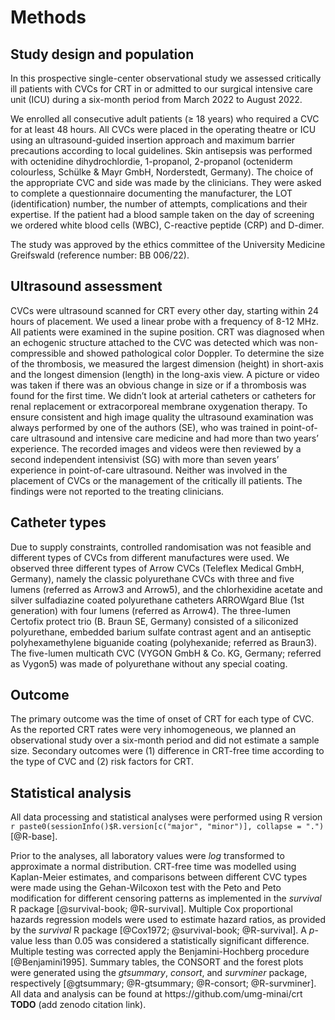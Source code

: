 # Methods

## Study design and population

In this prospective single-center observational study we assessed
critically ill patients with CVCs for CRT
in or admitted to our surgical intensive care unit (ICU)
during a six-month period from March 2022 to August 2022.

We enrolled all consecutive adult patients (&ge; 18 years) who required a CVC for at least 48 hours.
All CVCs were placed in the operating theatre or ICU using an ultrasound-guided insertion approach and maximum barrier precautions according to local guidelines.
Skin antisepsis was performed with octenidine dihydrochlordie, 1-propanol, 2-propanol (octeniderm colourless, Schülke & Mayr GmbH, Norderstedt, Germany).
The choice of the appropriate CVC and side was made by the clinicians.
They were asked to complete a questionnaire documenting the manufacturer, the LOT (identification) number, the number of attempts, complications and their expertise.
If the patient had a blood sample taken on the day of screening we ordered white blood cells (WBC), C-reactive peptide (CRP) and D-dimer.

The study was approved by the ethics committee of the University Medicine Greifswald
(reference number: BB 006/22).

## Ultrasound assessment

CVCs were ultrasound scanned for CRT every other day, starting within 24 hours of placement.
We used a linear probe with a frequency of 8-12 MHz.
All patients were examined in the supine position.
CRT was diagnosed when an echogenic structure attached to the CVC was detected which was non-compressible and showed pathological color Doppler.
To determine the size of the thrombosis, we measured the largest dimension (height) in short-axis and the longest dimension (length) in the long-axis view.
A picture or video was taken if there was an obvious change in size or if a thrombosis was found for the first time.
We didn't look at arterial catheters or catheters for renal replacement or extracorporeal membrane oxygenation therapy.
To ensure consistent and high image quality the ultrasound examination was always performed by one of the authors (SE),
who was trained in point-of-care ultrasound and intensive care medicine and had more than two years' experience.
The recorded images and videos were then reviewed by a second independent intensivist (SG) with more than seven years' experience in point-of-care ultrasound.
Neither was involved in the placement of CVCs or the management of the critically ill patients.
The findings were not reported to the treating clinicians.

## Catheter types

Due to supply constraints, controlled randomisation was not feasible and different types of CVCs from different manufactures were used.
We observed three different types of Arrow CVCs (Teleflex Medical GmbH, Germany), namely the classic polyurethane CVCs with three and five lumens (referred as Arrow3 and Arrow5), and the chlorhexidine acetate and silver sulfadiazine coated polyurethane catheters ARROWgard Blue (1st generation) with four lumens (referred as Arrow4).
The three-lumen Certofix protect trio (B. Braun SE, Germany) consisted of a siliconized polyurethane, embedded barium sulfate contrast agent and an
antiseptic polyhexamethylene biguanide coating (polyhexanide; referred as Braun3).
The five-lumen multicath CVC (VYGON GmbH & Co. KG, Germany; referred as Vygon5) was made of polyurethane without any special coating.

## Outcome

The primary outcome was the time of onset of CRT for each type of CVC.
As the reported CRT rates were very inhomogeneous, we planned an
observational study over a six-month period and did not estimate a sample size.
Secondary outcomes were (1) difference in CRT-free time according to the type
of CVC and (2) risk factors for CRT.

## Statistical analysis

All data processing and statistical analyses were performed using R version
`r paste0(sessionInfo()$R.version[c("major", "minor")], collapse = ".")`
[@R-base].

Prior to the analyses, all laboratory values were *log* transformed to
approximate a normal distribution.
CRT-free time was modelled using Kaplan-Meier estimates, and comparisons between different CVC types were made using the Gehan-Wilcoxon test with the Peto and Peto modification for different censoring patterns as implemented in the *survival* R package [@survival-book; @R-survival].
Multiple Cox proportional hazards regression models were used to estimate hazard ratios, as provided by the *survival* R package [@Cox1972; @survival-book; @R-survival].
A $p$-value less than 0.05 was considered a statistically significant difference.
Multiple testing was corrected apply the Benjamini-Hochberg procedure [@Benjamini1995].
Summary tables, the CONSORT and the forest plots were generated using the *gtsummary*, *consort*, and *survminer* package, respectively
[@gtsummary; @R-gtsummary; @R-consort; @R-survminer].
All data and analysis can be found at https://github.com/umg-minai/crt **TODO** (add zenodo citation link).
